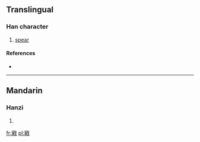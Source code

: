 ==Translingual==

===Han character===
{{Han char|rn=62|rad=戈|as=11|sn=15|four=3385<sub>0</sub>|canj=十金戈 (JCI)}}

# [[spear]]

====References====
* {{Han ref|kx=0413.410|dkj=11651|dj=0757.020|hdz=21412.030|uh=622D|ud=25133|bh=E5AC|bd=58796}}

----

==Mandarin==

===Hanzi===
{{cmn-hanzi|pin=[[yǎn]] ([[yan3]])|wg=yen<sup>3</sup>}}

# {{defn|Mandarin|sort=戈11}}

[[fr:戭]]
[[pl:戭]]